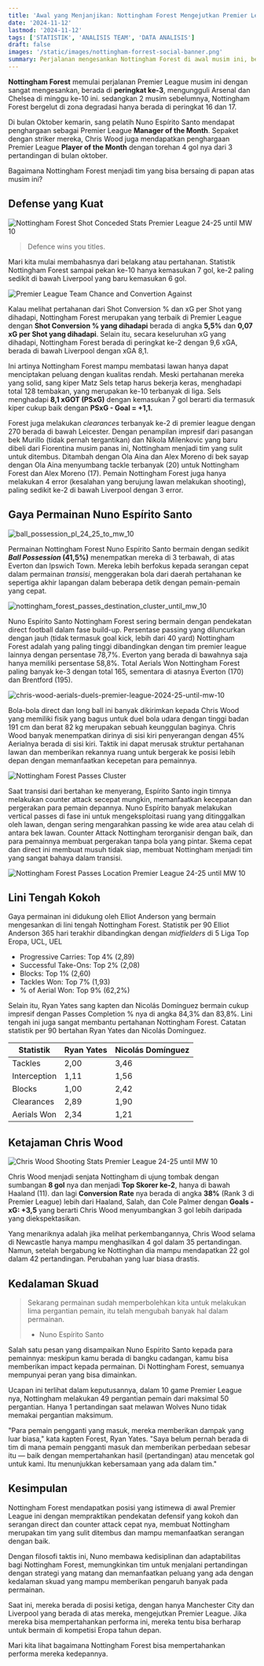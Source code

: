 ```yaml
---
title: 'Awal yang Menjanjikan: Nottingham Forest Mengejutkan Premier League - Data Analisis'
date: '2024-11-12'
lastmod: '2024-11-12'
tags: ['STATISTIK', 'ANALISIS TEAM', 'DATA ANALISIS']
draft: false
images: '/static/images/nottingham-forrest-social-banner.png'
summary: Perjalanan mengesankan Nottingham Forest di awal musim ini, berhasil bertengger di posisi ke-3 Premier League, melampaui Arsenal, Chelsea, dan Tottenham.
---
```


**Nottingham Forest** memulai perjalanan Premier League musim ini dengan sangat mengesankan, berada di **peringkat 
ke-3**, mengungguli Arsenal dan Chelsea di minggu ke-10 ini. sedangkan 2 musim sebelumnya, Nottingham Forest bergelut di zona degradasi hanya berada di peringkat 16 dan 17.

Di bulan Oktober kemarin, sang pelatih Nuno Espírito Santo mendapat penghargaan sebagai Premier League **Manager of the Month**.
Sepaket dengan striker mereka, Chris Wood juga mendapatkan penghargaan Premier League **Player of the Month** dengan torehan 4 gol nya dari 3 pertandingan di bulan oktober. 

Bagaimana Nottingham Forest menjadi tim yang bisa bersaing di papan atas musim ini?

<TOCInline toc={props.toc} />

## Defense yang Kuat

![Nottingham Forest Shot Conceded Stats Premier League 24-25 until MW 10](/static/images/nottingham-forest-shot-conceded-stats-premier-league-24-25-until-mw-10.png)

> Defence wins you titles.

Mari kita mulai membahasnya dari belakang atau pertahanan. Statistik Nottingham Forest sampai pekan ke-10 hanya kemasukan 7 gol, ke-2 paling sedikit 
di bawah Liverpool yang baru kemasukan 6 gol.

![Premier League Team Chance and Convertion Against](/static/images/team-chance-and-convertion-against.png)

Kalau melihat pertahanan dari Shot Conversion % dan xG per Shot yang dihadapi, Nottingham Forest merupakan yang terbaik di Premier League 
dengan **Shot Conversion % yang dihadapi** berada di angka **5,5%** dan **0,07 xG per Shot yang dihadapi**. Selain itu, secara keseluruhan xG yang dihadapi, 
Nottingham Forest berada di peringkat ke-2 dengan 9,6 xGA, berada di bawah Liverpool dengan xGA 8,1.

Ini artinya Nottingham Forest mampu membatasi lawan hanya dapat menciptakan peluang dengan kualitas rendah. 
Meski pertahanan mereka yang solid, sang kiper Matz Sels tetap harus bekerja keras, menghadapi total 128 tembakan, yang merupakan ke-10 terbanyak di liga. 
Sels menghadapi **8,1 xGOT (PSxG)** dengan kemasukan 7 gol berarti dia termasuk kiper cukup baik dengan **PSxG - Goal = +1,1.** 

Forest juga melakukan *clearances* terbanyak ke-2 di premier league dengan 270 berada di bawah Leicester. Dengan penampilan impresif dari pasangan bek Murillo (tidak pernah tergantikan) dan Nikola Milenkovic yang baru dibeli dari Fiorentina musim panas ini, 
Nottingham menjadi tim yang sulit untuk ditembus. Ditambah dengan Ola Aina dan Alex Moreno di bek sayap dengan Ola Aina menyumbang tackle terbanyak (20) untuk Nottingham Forest dan Alex Moreno (17). 
Pemain Nottingham Forest juga hanya melakukan 4 error (kesalahan yang berujung lawan melakukan shooting), paling sedikit ke-2 di bawah Liverpool dengan 3 error.

## Gaya Permainan Nuno Espírito Santo

![ball_possession_pl_24_25_to_mw_10](/static/images/ball_possession_pl_24_25_to_mw_10.png)

Permainan Nottingham Forest Nuno Espírito Santo bermain dengan sedikit ***Ball Possession* (41,5%)** menempatkan mereka di 3 terbawah, di atas Everton dan Ipswich Town. 
Mereka lebih berfokus kepada serangan cepat dalam permainan *transisi*, menggerakan bola dari 
daerah pertahanan ke sepertiga akhir lapangan dalam beberapa detik dengan pemain-pemain yang cepat.

![nottingham_forest_passes_destination_cluster_until_mw_10](/static/images/nottingham_forest_passes_destination_cluster_until_mw_10.png)

Nuno Espírito Santo Nottingham Forest sering bermain dengan pendekatan direct football dalam fase build-up. 
Persentase passing yang diluncurkan dengan jauh (tidak termasuk goal kick, lebih dari 40 yard) Nottingham Forest adalah yang paling 
tinggi dibandingkan dengan tim premier league lainnya dengan persentase 78,7%. Everton yang berada di bawahnya saja hanya memiliki persentase 58,8%. 
Total Aerials Won Nottingham Forest paling banyak ke-3 dengan total 165, sementara di atasnya Everton (170) dan Brentford (195).

![chris-wood-aerials-duels-premier-league-2024-25-until-mw-10](/static/images/chris-wood-aerials-duels-premier-league-2024-25-until-mw-10.png)

Bola-bola direct dan long ball ini banyak dikirimkan kepada Chris Wood yang memiliki fisik yang bagus untuk duel bola udara dengan tinggi badan 191 cm dan berat 82 kg merupakan sebuah keunggulan baginya.
Chris Wood banyak menempatkan dirinya di sisi kiri penyerangan dengan 45% Aerialnya berada di sisi kiri. 
Taktik ini dapat merusak struktur pertahanan lawan dan memberikan rekannya ruang untuk bergerak ke posisi lebih depan dengan memanfaatkan kecepetan para pemainnya.


![Nottingham Forest Passes Cluster](/static/images/nottingham-forest-passes-cluster.png)

Saat transisi dari bertahan ke menyerang, Espírito Santo ingin timnya melakukan counter attack secepat mungkin, memanfaatkan kecepatan dan pergerakan para pemain depannya.
Nuno Espírito banyak melakukan vertical passes di fase ini untuk mengeksploitasi ruang yang ditinggalkan oleh lawan, 
dengan sering mengarahkan passing ke wide area atau celah di antara bek lawan. 
Counter Attack Nottingham terorganisir dengan baik, dan para pemainnya membuat pergerakan tanpa bola yang pintar. 
Skema cepat dan direct ini membuat musuh tidak siap, membuat Nottingham menjadi tim yang sangat bahaya dalam transisi.

![Nottingham Forest Passes Location Premier League 24-25 until MW 10](/static/images/nottingham-forest-passes-location-premier-league-24-25-until-mw-10.png)

## Lini Tengah Kokoh

Gaya permainan ini didukung oleh Elliot Anderson yang bermain mengesankan di lini tengah Nottingham Forest. Statistik per 90 Elliot Anderson 365 hari terakhir dibandingkan dengan *midfielders* di 5 Liga Top Eropa, UCL, UEL
- Progressive Carries: Top 4% (2,89)
- Successful Take-Ons: Top 2% (2,08)
- Blocks: Top 1% (2,60)
- Tackles Won: Top 7% (1,93)
- % of Aerial Won: Top 9% (62,2%)

Selain itu, Ryan Yates sang kapten dan Nicolás Domínguez bermain cukup impresif dengan Passes Completion % nya di angka 84,3% dan 83,8%. 
Lini tengah ini juga sangat membantu pertahanan Nottingham Forest. Catatan statistik per 90 bertahan Ryan Yates dan Nicolás Domínguez.

| Statistik    | Ryan Yates | Nicolás Domínguez |
|--------------|------------|-------------------|
| Tackles      | 2,00       | 3,46              |
| Interception | 1,11       | 1,56              |
| Blocks       | 1,00       | 2,42              |
| Clearances   | 2,89       | 1,90              |
| Aerials Won  | 2,34       | 1,21              |


## Ketajaman Chris Wood

![Chris Wood Shooting Stats Premier League 24-25 until MW 10](/static/images/chris-wood-shooting-stats-premier-league-24-25-until-mw-10.png)

Chris Wood menjadi senjata Nottingham di ujung tombak dengan sumbangan **8 gol** nya dan menjadi **Top Skorer ke-2**, hanya di bawah Haaland (11).
dan lagi **Conversion Rate** nya berada di angka **38%** (Rank 3 di Premier League) lebih dari Haaland, Salah, dan Cole Palmer 
dengan **Goals - xG: +3,5** yang berarti Chris Wood menyumbangkan 3 gol lebih daripada yang diekspektasikan.

Yang menariknya adalah jika melihat perkembangannya, Chris Wood selama di Newcastle hanya mampu menghasilkan 4 gol dalam 35 pertandingan.
Namun, setelah bergabung ke Nottinghan dia mampu mendapatkan 22 gol dalam 42 pertandingan. Perubahan yang luar biasa drastis.


## Kedalaman Skuad

> Sekarang permainan sudah memperbolehkan kita untuk melakukan lima pergantian pemain, itu telah mengubah banyak hal dalam permainan.
> - Nuno Espírito Santo

Salah satu pesan yang disampaikan Nuno Espírito Santo kepada para pemainnya: meskipun kamu berada di bangku cadangan,
kamu bisa memberikan impact kepada permainan. Di Nottingham Forest, semuanya mempunyai peran yang bisa dimainkan.

Ucapan ini terlihat dalam keputusannya, dalam 10 game Premier League nya,
Nottingham melakukan 49 pergantian pemain dari maksimal 50 pergantian.
Hanya 1 pertandingan saat melawan Wolves Nuno tidak memakai pergantian maksimum.


"Para pemain pengganti yang masuk, mereka memberikan dampak yang luar biasa," kata kapten Forest, Ryan Yates. 
"Saya belum pernah berada di tim di mana pemain pengganti masuk dan memberikan perbedaan sebesar itu
 — baik dengan mempertahankan hasil (pertandingan) atau mencetak gol untuk kami. Itu menunjukkan kebersamaan yang ada dalam tim."

## Kesimpulan

Nottingham Forest mendapatkan posisi yang istimewa di awal Premier League ini dengan mempraktikan pendekatan defensif yang kokoh dan serangan direct dan counter attack cepat nya,
membuat Nottingham merupakan tim yang sulit ditembus dan mampu memanfaatkan serangan dengan baik.

Dengan filosofi taktis ini, Nuno membawa kedisiplinan dan adaptabilitas bagi Nottingham Forest, memungkinkan tim untuk menjalani pertandingan dengan strategi yang 
matang dan memanfaatkan peluang yang ada dengan kedalaman skuad yang mampu memberikan pengaruh banyak pada permainan.

Saat ini, mereka berada di posisi ketiga, dengan hanya Manchester City dan Liverpool yang berada di atas mereka, mengejutkan Premier League. 
Jika mereka bisa mempertahankan performa ini, mereka tentu bisa berharap untuk bermain di kompetisi Eropa tahun depan.

Mari kita lihat bagaimana Nottingham Forest bisa mempertahankan performa mereka kedepannya.